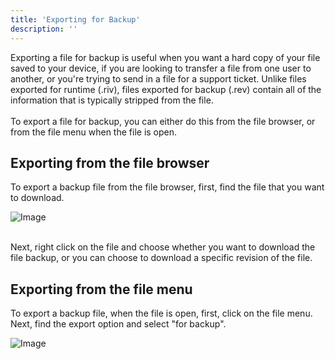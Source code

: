 ```yaml
---
title: 'Exporting for Backup'
description: ''
---
```


Exporting a file for backup is useful when you want a hard copy of your file saved to your device, if you are looking to transfer a file from one user to another, or you're trying to send in a file for a support ticket. Unlike files exported for runtime (.riv), files exported for backup (.rev) contain all of the information that is typically stripped from the file.\
\
 To export a file for backup, you can either do this from the file browser, or from the file menu when the file is open.

## Exporting from the file browser 

To export a backup file from the file browser, first, find the file that you want to download.

![Image](https://ucarecdn.com/4a80265b-e521-476a-8bbd-476e34027443/)

\
Next, right click on the file and choose whether you want to download the file backup, or you can choose to download a specific revision of the file.

## Exporting from the file menu 

To export a backup file, when the file is open, first, click on the file menu. Next, find the export option and select "for backup".

![Image](https://ucarecdn.com/4af741f7-8925-4ab1-88de-472ea00a47e1/)